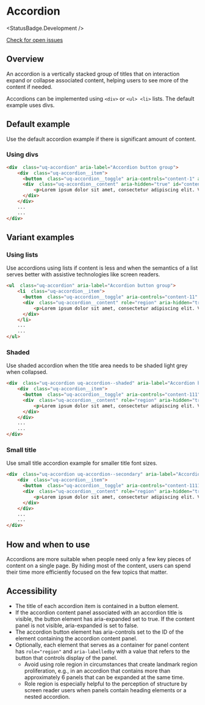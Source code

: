 
# Accordion

<StatusBadge.Development />

<a href="https://github.com/uq-its-ss/design-system/issues" class="uq-button uq-button--text" target="_blank">Check for open issues</a>

## Overview

An accordion is a vertically stacked group of titles that on interaction expand or collapse associated content, helping users to see more of the content if needed.

Accordions can be implemented using `<div>` or `<ul> <li>` lists. The default example uses divs. 

## Default example

Use the default accordion example if there is significant amount of content.

### Using divs

<Canvas withSource="none">
  <Story id="components-accordion--using-divs" />
</Canvas>

```html
<div  class="uq-accordion" aria-label="Accordion button group">
    <div  class="uq-accordion__item">
      <button  class="uq-accordion__toggle" aria-controls="content-1" aria-expanded="false" id="accordion-title-1">Title 1</button>
      <div  class="uq-accordion__content" aria-hidden="true" id="content-1" aria-labelledby="accordion-title-1">
          <p>Lorem ipsum dolor sit amet, consectetur adipiscing elit. Vestibulum auctor eros dui, vitae iaculis leo ornare eget. Etiam tristique lobortis ligula non mattis. Ut dapibus libero neque, vel tincidunt nunc tempus eget.</p>
      </div>
    </div>
    ...
    ...
</div>
```

## Variant examples

### Using lists

Use accordions using lists if content is less and when the semantics of a list serves better with assistive technologies like screen readers.

<Canvas withSource="none">
  <Story id="components-accordion--using-lists" />
</Canvas>

```html
<ul  class="uq-accordion" aria-label="Accordion button group">
    <li  class="uq-accordion__item">
      <button  class="uq-accordion__toggle" aria-controls="content-11" aria-expanded="false" id="accordion-title-11">Title 1</button>
      <div  class="uq-accordion__content" role="region" aria-hidden="true" id="content-11" aria-labelledby="accordion-title-11">
          <p>Lorem ipsum dolor sit amet, consectetur adipiscing elit. Vestibulum auctor eros dui, vitae iaculis leo ornare eget. Etiam tristique lobortis ligula non mattis. Ut dapibus libero neque, vel tincidunt nunc tempus eget.</p>
      </div>
    </li>
    ...
    ...
</ul>
```

### Shaded

Use shaded accordion when the title area needs to be shaded light grey when collapsed.

<Canvas withSource="none">
  <Story id="components-accordion--shaded" />
</Canvas>

```html
<div  class="uq-accordion uq-accordion--shaded" aria-label="Accordion button group">
    <div  class="uq-accordion__item">
      <button  class="uq-accordion__toggle" aria-controls="content-111" aria-expanded="false" id="accordion-title-111">Title 1</button>
      <div  class="uq-accordion__content" role="region" aria-hidden="true" id="content-111" aria-labelledby="accordion-title-111">
          <p>Lorem ipsum dolor sit amet, consectetur adipiscing elit. Vestibulum auctor eros dui, vitae iaculis leo ornare eget. Etiam tristique lobortis ligula non mattis. Ut dapibus libero neque, vel tincidunt nunc tempus eget.</p>
      </div>
    </div>
    ...
    ...
</div>
```

### Small title

Use small title accordion example for smaller title font sizes.

<Canvas withSource="none">
  <Story id="components-accordion--small-title" />
</Canvas>

```html
<div  class="uq-accordion uq-accordion--secondary" aria-label="Accordion button group">
    <div  class="uq-accordion__item">
      <button  class="uq-accordion__toggle" aria-controls="content-1111" aria-expanded="false" id="accordion-title-1111">Title 1</button>
      <div  class="uq-accordion__content" role="region" aria-hidden="true" id="content-1111" aria-labelledby="accordion-title-1111">
          <p>Lorem ipsum dolor sit amet, consectetur adipiscing elit. Vestibulum auctor eros dui, vitae iaculis leo ornare eget. Etiam tristique lobortis ligula non mattis. Ut dapibus libero neque, vel tincidunt nunc tempus eget.</p>
      </div>
    </div>
    ...
    ...
</div>
```

## How and when to use

Accordions are more suitable when people need only a few key pieces of content on a single page. By hiding most of the content, users can spend their time more efficiently focused on the few topics that matter.

## Accessibility

- The title of each accordion item is contained in a button element.
- If the accordion content panel associated with an accordion title is visible, the button element has aria-expanded set to true. If the content panel is not visible, aria-expanded is set to false.
- The accordion button element has aria-controls set to the ID of the element containing the accordion content panel.
- Optionally, each element that serves as a container for panel content has `role="region"` and `aria-labelledby` with a value that refers to the button that controls display of the panel.
  - Avoid using role region in circumstances that create landmark region proliferation, e.g., in an accordion that contains more than approximately 6 panels that can be expanded at the same time.
  - Role region is especially helpful to the perception of structure by screen reader users when panels contain heading elements or a nested accordion.
